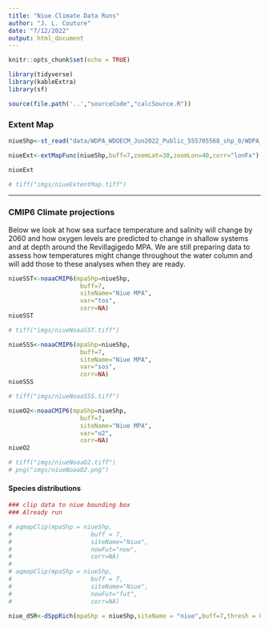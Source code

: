 ```yaml
---
title: "Niue Climate Data Runs"
author: "J. L. Couture"
date: "7/12/2022"
output: html_document
---
```


```r
knitr::opts_chunk$set(echo = TRUE)

library(tidyverse)
library(kableExtra)
library(sf)

source(file.path('..',"sourceCode","calcSource.R"))

```

### Extent Map

```r

niueShp<-st_read("data/WDPA_WDOECM_Jun2022_Public_555705568_shp_0/WDPA_WDOECM_Jun2022_Public_555705568_shp-polygons.shp",quiet=TRUE)

niueExt<-extMapFunc(niueShp,buff=7,zoomLat=30,zoomLon=40,corr="lonFx")

niueExt

# tiff("imgs/niueExtentMap.tiff")

```

***

### CMIP6 Climate projections

Below we look at how sea surface temperature and salinity will change by 2060 and how oxygen levels are predicted to change in shallow systems and at depth around the Revillagigedo MPA. We are still preparing data to assess how temperatures might change throughout the water column and will add those to these analyses when they are ready. 

```r

niueSST<-noaaCMIP6(mpaShp=niueShp,
                    buff=7,
                    siteName="Niue MPA",
                    var="tos",
                    corr=NA)
niueSST

# tiff("imgs/niueNoaaSST.tiff")


```

```r

niueSSS<-noaaCMIP6(mpaShp=niueShp,
                    buff=7,
                    siteName="Niue MPA",
                    var="sos",
                    corr=NA)
niueSSS

# tiff("imgs/niueNoaaSSS.tiff")

```

```r

niueO2<-noaaCMIP6(mpaShp=niueShp,
                    buff=7,
                    siteName="Niue MPA",
                    var="o2",
                    corr=NA)
niueO2

# tiff("imgs/niueNoaaO2.tiff")
# png("imgs/niueNoaaO2.png")

```

#### Species distributions

```r

### clip data to niue bounding box
### Already run

# aqmapClip(mpaShp = niueShp,
#                      buff = 7,
#                      siteName="Niue",
#                      nowFut="now",
#                      corr=NA)
# 
# aqmapClip(mpaShp = niueShp,
#                      buff = 7,
#                      siteName="Niue",
#                      nowFut="fut",
#                      corr=NA)


```

```r

niue_dSR<-dSppRich(mpaShp = niueShp,siteName = "niue",buff=7,thresh = 0.6,corr = NA)

```

